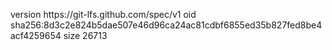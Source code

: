 version https://git-lfs.github.com/spec/v1
oid sha256:8d3c2e824b5dae507e46d96ca24ac81cdbf6855ed35b827fed8be4acf4259654
size 26713
